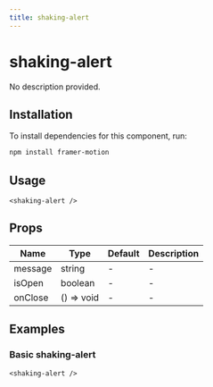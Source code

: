 ```yaml
---
title: shaking-alert
---
```


# shaking-alert

No description provided.

## Installation
To install dependencies for this component, run:
```bash
npm install framer-motion
```

## Usage
```tsx
<shaking-alert />
```

## Props
| Name      | Type     | Default | Description                 |
|-----------|----------|---------|-----------------------------|
| message | string | - | - |
| isOpen | boolean | - | - |
| onClose | () => void | - | - |

## Examples

### Basic shaking-alert
```tsx
<shaking-alert />
```

